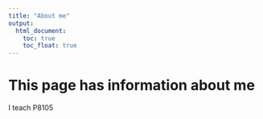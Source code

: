 ```yaml
---
title: "About me"
output: 
  html_document:
    toc: true
    toc_float: true
---    
```


# This page has information about me

I teach P8105
